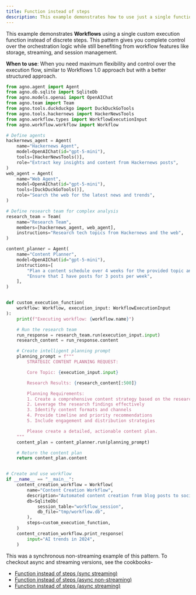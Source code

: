 ```yaml
---
title: Function instead of steps
description: This example demonstrates how to use just a single function instead of steps in a workflow.
---
```


This example demonstrates **Workflows** using a single custom execution function instead of 
discrete steps. This pattern gives you complete control over the orchestration logic while still 
benefiting from workflow features like storage, streaming, and session management.

**When to use**: When you need maximum flexibility and control over the execution flow, similar 
to Workflows 1.0 approach but with a better structured approach.


```python function_instead_of_steps.py
from agno.agent import Agent
from agno.db.sqlite import SqliteDb
from agno.models.openai import OpenAIChat
from agno.team import Team
from agno.tools.duckduckgo import DuckDuckGoTools
from agno.tools.hackernews import HackerNewsTools
from agno.workflow.types import WorkflowExecutionInput
from agno.workflow.workflow import Workflow

# Define agents
hackernews_agent = Agent(
    name="Hackernews Agent",
    model=OpenAIChat(id="gpt-5-mini"),
    tools=[HackerNewsTools()],
    role="Extract key insights and content from Hackernews posts",
)
web_agent = Agent(
    name="Web Agent",
    model=OpenAIChat(id="gpt-5-mini"),
    tools=[DuckDuckGoTools()],
    role="Search the web for the latest news and trends",
)

# Define research team for complex analysis
research_team = Team(
    name="Research Team",
    members=[hackernews_agent, web_agent],
    instructions="Research tech topics from Hackernews and the web",
)

content_planner = Agent(
    name="Content Planner",
    model=OpenAIChat(id="gpt-5-mini"),
    instructions=[
        "Plan a content schedule over 4 weeks for the provided topic and research content",
        "Ensure that I have posts for 3 posts per week",
    ],
)


def custom_execution_function(
    workflow: Workflow, execution_input: WorkflowExecutionInput
):
    print(f"Executing workflow: {workflow.name}")

    # Run the research team
    run_response = research_team.run(execution_input.input)
    research_content = run_response.content

    # Create intelligent planning prompt
    planning_prompt = f"""
        STRATEGIC CONTENT PLANNING REQUEST:

        Core Topic: {execution_input.input}

        Research Results: {research_content[:500]}

        Planning Requirements:
        1. Create a comprehensive content strategy based on the research
        2. Leverage the research findings effectively
        3. Identify content formats and channels
        4. Provide timeline and priority recommendations
        5. Include engagement and distribution strategies

        Please create a detailed, actionable content plan.
    """
    content_plan = content_planner.run(planning_prompt)

    # Return the content plan
    return content_plan.content


# Create and use workflow
if __name__ == "__main__":
    content_creation_workflow = Workflow(
        name="Content Creation Workflow",
        description="Automated content creation from blog posts to social media",
        db=SqliteDb(
            session_table="workflow_session",
            db_file="tmp/workflow.db",
        ),
        steps=custom_execution_function,
    )
    content_creation_workflow.print_response(
        input="AI trends in 2024",
    )
```

This was a synchronous non-streaming example of this pattern. To checkout async and streaming versions, see the cookbooks-
- [Function instead of steps (sync streaming)](https://github.com/agno-agi/agno/blob/main/cookbook/workflows/_01_basic_workflows/_03_function_instead_of_steps/sync/function_instead_of_steps_stream.py)
- [Function instead of steps (async non-streaming)](https://github.com/agno-agi/agno/blob/main/cookbook/workflows/_01_basic_workflows/_03_function_instead_of_steps/async/function_instead_of_steps.py)
- [Function instead of steps (async streaming)](https://github.com/agno-agi/agno/blob/main/cookbook/workflows/_01_basic_workflows/_03_function_instead_of_steps/async/function_instead_of_steps_stream.py)